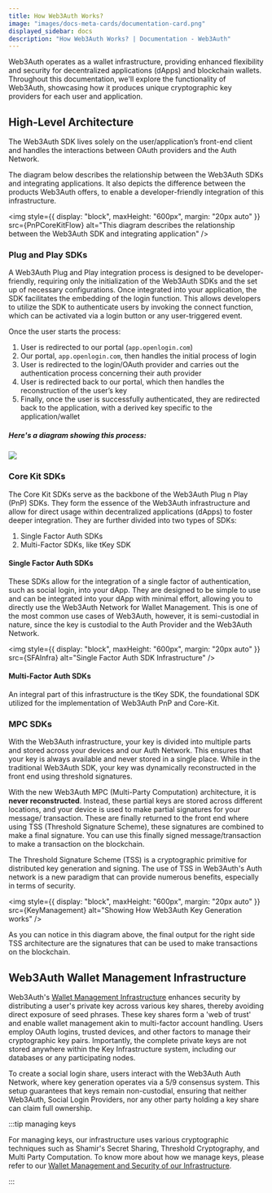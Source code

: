 ```yaml
---
title: How Web3Auth Works?
image: "images/docs-meta-cards/documentation-card.png"
displayed_sidebar: docs
description: "How Web3Auth Works? | Documentation - Web3Auth"
---
```



Web3Auth operates as a wallet infrastructure, providing enhanced flexibility and security for decentralized applications (dApps) and blockchain
wallets. Throughout this documentation, we'll explore the functionality of Web3Auth, showcasing how it produces unique cryptographic key providers for
each user and application.

## High-Level Architecture

The Web3Auth SDK lives solely on the user/application’s front-end client and handles the interactions between OAuth providers and the Auth Network.

The diagram below describes the relationship between the Web3Auth SDKs and integrating applications. It also depicts the difference between the
products Web3Auth offers, to enable a developer-friendly integration of this infrastructure.

<img
  style={{ display: "block", maxHeight: "600px", margin: "20px auto" }}
  src={PnPCoreKitFlow}
  alt="This diagram describes the relationship between the Web3Auth SDK and integrating application"
/>

### Plug and Play SDKs

A Web3Auth Plug and Play integration process is designed to be developer-friendly, requiring only the initialization of the Web3Auth SDKs and the set
up of necessary configurations. Once integrated into your application, the SDK facilitates the embedding of the login function. This allows developers
to utilize the SDK to authenticate users by invoking the connect function, which can be activated via a login button or any user-triggered event.

Once the user starts the process:

1. User is redirected to our portal (`app.openlogin.com`)
2. Our portal, `app.openlogin.com`, then handles the initial process of login
3. User is redirected to the login/OAuth provider and carries out the authentication process concerning their auth provider
4. User is redirected back to our portal, which then handles the reconstruction of the user’s key
5. Finally, once the user is successfully authenticated, they are redirected back to the application, with a derived key specific to the
   application/wallet

##### Here's a diagram showing this process:

![](@site/static/content-hub/web3auth-working.png)

### Core Kit SDKs

The Core Kit SDKs serve as the backbone of the Web3Auth Plug n Play (PnP) SDKs. They form the essence of the Web3Auth infrastructure and allow for
direct usage within decentralized applications (dApps) to foster deeper integration. They are further divided into two types of SDKs:

1. Single Factor Auth SDKs
2. Multi-Factor SDKs, like tKey SDK

#### Single Factor Auth SDKs

These SDKs allow for the integration of a single factor of authentication, such as social login, into your dApp. They are designed to be simple to use
and can be integrated into your dApp with minimal effort, allowing you to directly use the Web3Auth Network for Wallet Management. This is one of the
most common use cases of Web3Auth, however, it is semi-custodial in nature, since the key is custodial to the Auth Provider and the Web3Auth Network.

<img style={{ display: "block", maxHeight: "600px", margin: "20px auto" }} src={SFAInfra} alt="Single Factor Auth SDK Infrastructure" />

#### Multi-Factor Auth SDKs

An integral part of this infrastructure is the tKey SDK, the foundational SDK utilized for the implementation of Web3Auth PnP and Core-Kit.

<TkeyIntroduction />

### MPC SDKs

With the Web3Auth infrastructure, your key is divided into multiple parts and stored across your devices and our Auth Network. This ensures that your
key is always available and never stored in a single place. While in the traditional Web3Auth SDK, your key was dynamically reconstructed in the front
end using threshold signatures.

With the new Web3Auth MPC (Multi-Party Computation) architecture, it is **never reconstructed**. Instead, these partial keys are stored across
different locations, and your device is used to make partial signatures for your message/ transaction. These are finally returned to the front end
where using TSS (Threshold Signature Scheme), these signatures are combined to make a final signature. You can use this finally signed
message/transaction to make a transaction on the blockchain.

The Threshold Signature Scheme (TSS) is a cryptographic primitive for distributed key generation and signing. The use of TSS in Web3Auth's Auth
network is a new paradigm that can provide numerous benefits, especially in terms of security.

<img style={{ display: "block", maxHeight: "600px", margin: "20px auto" }} src={KeyManagement} alt="Showing How Web3Auth Key Generation works" />

As you can notice in this diagram above, the final output for the right side TSS architecture are the signatures that can be used to make transactions
on the blockchain.

## Web3Auth Wallet Management Infrastructure

Web3Auth's [Wallet Management Infrastructure](/infrastructure/) enhances security by distributing a user's private key across various key shares,
thereby avoiding direct exposure of seed phrases. These key shares form a 'web of trust' and enable wallet management akin to multi-factor account
handling. Users employ OAuth logins, trusted devices, and other factors to manage their cryptographic key pairs. Importantly, the complete private
keys are not stored anywhere within the Key Infrastructure system, including our databases or any participating nodes.

To create a social login share, users interact with the Web3Auth Auth Network, where key generation operates via a 5/9 consensus system. This setup
guarantees that keys remain non-custodial, ensuring that neither Web3Auth, Social Login Providers, nor any other party holding a key share can claim
full ownership.

:::tip managing keys

For managing keys, our infrastructure uses various cryptographic techniques such as Shamir's Secret Sharing, Threshold Cryptography, and Multi Party
Computation. To know more about how we manage keys, please refer to our [Wallet Management and Security of our Infrastructure](/infrastructure/).

:::
